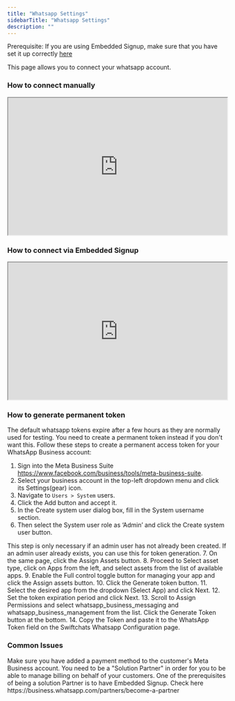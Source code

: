 ```yaml
---
title: "Whatsapp Settings"
sidebarTitle: "Whatsapp Settings"
description: ""
---
```


<Warning>
    Prerequisite: If you are using Embedded Signup, make sure that you have set it up correctly <a href="/addons/embedded-signup">here</a>
</Warning>

This page allows you to connect your whatsapp account.

### How to connect manually
<iframe height="315" width="100%" src="https://www.youtube.com/embed/kcLkxYhX-nQ?si=E3c1RUZTdbRk4rc5"> </iframe>

### How to connect via Embedded Signup
<iframe height="315" width="100%" src="https://www.youtube.com/embed/kcLkxYhX-nQ?si=E3c1RUZTdbRk4rc5"> </iframe>

### How to generate permanent token
The default whatsapp tokens expire after a few hours as they are normally used for testing. You need to create a permanent token instead if you don't want this.
Follow these steps to create a permanent access token for your WhatsApp Business account:

1. Sign into the Meta Business Suite https://www.facebook.com/business/tools/meta-business-suite.
2. Select your business account in the top-left dropdown menu and click its Settings(gear) icon. 
3. Navigate to `Users > System` users.
4. Click the Add button and accept it.
5. In the Create system user dialog box, fill in the System username section.
6. Then select the System user role as ‘Admin’ and click the Create system user button.
<Info>
    This step is only necessary if an admin user has not already been created. If an admin user already exists, you can use this for token generation.
</Info>
7. On the same page, click the Assign Assets button.
8. Proceed to Select asset type, click on Apps from the left, and select assets from the list of available apps.
9. Enable the Full control toggle button for managing your app and click the Assign assets button.
10. Click the Generate token button.
11. Select the desired app from the dropdown (Select App) and click Next.
12. Set the token expiration period and click Next.
13. Scroll to Assign Permissions and select whatsapp_business_messaging and whatsapp_business_management from the list. Click the Generate Token button at the bottom.
14. Copy the Token and paste it to the WhatsApp Token field on the Swiftchats Whatsapp Configuration page. 

### Common Issues
<AccordionGroup>
    <Accordion title="When sending campaigns, they only appear as 'accepted' but the recipient does not receive them?">
        Make sure you have added a payment method to the customer's Meta Business account.
    </Accordion>
    <Accordion title="Why does the customer have to pay for each conversation on Meta Business account than through us?">
        You need to be a "Solution Partner" in order for you to be able to manage billing on behalf of your customers. One of the prerequisites of being a solution Partner is to have Embedded Signup. Check here https://business.whatsapp.com/partners/become-a-partner
    </Accordion>
</AccordionGroup>